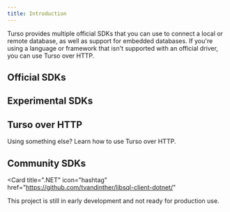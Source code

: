 ```yaml
---
title: Introduction
---
```


Turso provides multiple official SDKs that you can use to connect a local or remote database, as well as support for embedded databases. If you're using a language or framework that isn't supported with an official driver, you can use Turso over HTTP.

## Official SDKs

<Snippet file="official-sdks.mdx" />

## Experimental SDKs

<Snippet file="experimental-sdks.mdx" />

## Turso over HTTP

<CardGroup cols={2}>

<Card title="HTTP" icon="code" href="/sdk/http/quickstart">
  Using something else? Learn how to use Turso over HTTP.
</Card>

</CardGroup>

## Community SDKs

<CardGroup cols={2}>

<Card
  title=".NET"
  icon="hashtag"
  href="https://github.com/tvandinther/libsql-client-dotnet/"
>
  This project is still in early development and not ready for production use.
</Card>

</CardGroup>

